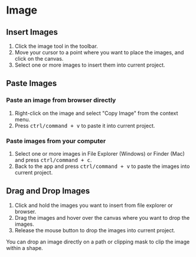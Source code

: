 

# Image

## Insert Images

1. Click the image tool <InlineIcon d={mdiImageOutline} /> in the toolbar.
2. Move your cursor to a point where you want to place the images, and click on the canvas.
3. Select one or more images to insert them into current project.

## Paste Images

### Paste an image from browser directly

1. Right-click on the image and select "Copy Image" from the context menu.
2. Press <kbd>ctrl/command + v</kbd> to paste it into current project.

### Paste images from your computer

1. Select one or more images in File Explorer (Windows) or Finder (Mac) and press <kbd>ctrl/command + c</kbd>.
2. Back to the app and press <kbd>ctrl/command + v</kbd> to paste the images into current project.

## Drag and Drop Images

1. Click and hold the images you want to insert from file explorer or browser.
2. Drag the images and hover over the canvas where you want to drop the images.
3. Release the mouse button to drop the images into current project.

<Callout>
  You can drop an image directly on a path or clipping mask to clip the image
  within a shape.
</Callout>
